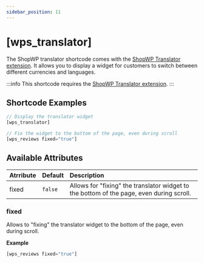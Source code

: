 ```yaml
---
sidebar_position: 11
---
```


# [wps_translator]

The ShopWP translator shortcode comes with the [ShopWP Translator extension](https://wpshop.io/extensions/translator/). It allows you to display a widget for customers to switch between different currencies and languages.

:::info
This shortcode requires the [ShopWP Translator extension](https://wpshop.io/extensions/translator/).
:::

## Shortcode Examples

```js
// Display the translator widget
[wps_translator]

// Fix the widget to the bottom of the page, even during scroll
[wps_reviews fixed="true"]
```

## Available Attributes

| Atrribute | Default | Description                                                                              |
| :-------- | :------ | :--------------------------------------------------------------------------------------- |
| fixed     | `false` | Allows for "fixing" the translator widget to the bottom of the page, even during scroll. |

### fixed

Allows to "fixing" the translator widget to the bottom of the page, even during scroll.

**Example**

```js
[wps_reviews fixed="true"]
```
